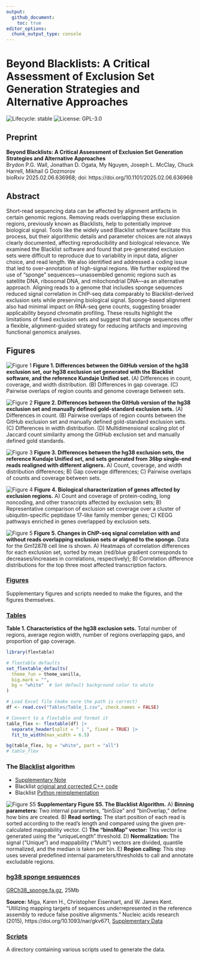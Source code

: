 ```yaml
---
output: 
  github_document:
    toc: true
editor_options: 
  chunk_output_type: console
---
```


<!-- README.md is generated from README.Rmd. Please edit this file --> 
<!-- rmarkdown::render("README.Rmd", output_format = "github_document") -->
<!-- Manually move the first header above the TOC -->

# Beyond Blacklists: A Critical Assessment of Exclusion Set Generation Strategies and Alternative Approaches
![Lifecycle: stable](https://img.shields.io/badge/lifecycle-stable-brightgreen.svg)
![License: GPL-3.0](https://img.shields.io/badge/license-GPL%203-blue.svg)


## Preprint

**Beyond Blacklists: A Critical Assessment of Exclusion Set Generation Strategies and Alternative Approaches**  
Brydon P.G. Wall, Jonathan D. Ogata, My Nguyen, Joseph L. McClay, Chuck Harrell, Mikhail G Dozmorov  
bioRxiv 2025.02.06.636968; doi: https://doi.org/10.1101/2025.02.06.636968  

## Abstract

Short-read sequencing data can be affected by alignment artifacts in certain genomic regions. Removing reads overlapping these exclusion regions, previously known as Blacklists, help to potentially improve biological signal. Tools like the widely used Blacklist software facilitate this process, but their algorithmic details and parameter choices are not always clearly documented, affecting reproducibility and biological relevance. We examined the Blacklist software and found that pre-generated exclusion sets were difficult to reproduce due to variability in input data, aligner choice, and read length. We also identified and addressed a coding issue that led to over-annotation of high-signal regions. We further explored the use of "sponge" sequences—unassembled genomic regions such as satellite DNA, ribosomal DNA, and mitochondrial DNA—as an alternative approach. Aligning reads to a genome that includes sponge sequences reduced signal correlation in ChIP-seq data comparably to Blacklist-derived exclusion sets while preserving biological signal. Sponge-based alignment also had minimal impact on RNA-seq gene counts, suggesting broader applicability beyond chromatin profiling. These results highlight the limitations of fixed exclusion sets and suggest that sponge sequences offer a flexible, alignment-guided strategy for reducing artifacts and improving functional genomics analyses.

## Figures

![Figure 1](Figures/figures/Figure_1.svg)
**Figure 1. Differences between the GitHub version of the hg38 exclusion set, our hg38 exclusion set generated with the Blacklist software, and the reference Kundaje Unified set.** (A) Differences in count, coverage, and width distribution. (B) Differences in gap coverage. (C) Pairwise overlaps of region counts and genome coverage between sets.

![Figure 2](Figures/figures/Figure_2.svg)
**Figure 2. Differences between the GitHub version of the hg38 exclusion set and manually defined gold-standard exclusion sets.** (A) Differences in count. (B) Pairwise overlaps of region counts between the GitHub exclusion set and manually defined gold-standard exclusion sets. (C) Differences in width distribution. (D) Multidimensional scaling plot of Jaccard count similarity among the GitHub exclusion set and manually defined gold standards.

![Figure 3](Figures/figures/Figure_3.svg)
**Figure 3. Differences between the hg38 exclusion sets, the reference Kundaje Unified set, and sets generated from 36bp single-end reads realigned with different aligners.** A) Count, coverage, and width distribution differences; B) Gap coverage differences; C) Pairwise overlaps of counts and coverage between sets.

![Figure 4](Figures/figures/Figure_4.svg)
**Figure 4. Biological characterization of genes affected by exclusion regions.** A) Count and coverage of protein-coding, long noncoding, and other transcripts affected by exclusion sets; B) Representative comparison of exclusion set coverage over a cluster of ubiquitin-specific peptidase 17-like family member genes; C) KEGG pathways enriched in genes overlapped by exclusion sets.

![Figure 5](Figures/figures/Figure_5.svg)
**Figure 5. Changes in ChIP-seq signal correlation with and without reads overlapping exclusion sets or aligned to the sponge.** Data for the Gm12878 cell line is shown. A) Heatmaps of correlation differences for each exclusion set, sorted by mean (red/blue gradient corresponds to decreases/increases in correlations, respectively); B) Correlation difference distributions for the top three most affected transcription factors.

### [Figures](Figures)
Supplementary figures and scripts needed to make the figures, and the figures themselves.

### [Tables](Tables)
**Table 1. Characteristics of the hg38 exclusion sets.** Total number of regions, average region width, number of regions overlapping gaps, and proportion of gap coverage.
```r
library(flextable)

# flextable defaults
set_flextable_defaults(
  theme_fun = theme_vanilla,
  big.mark = "",
  bg = "white"  # Set default background color to white
)

# Load Excel file (make sure the path is correct)
df <- read.csv("Tables/Table_1.csv", check.names = FALSE)

# Convert to a flextable and format it
table_flex <- flextable(df) |>
  separate_header(split = " | ", fixed = TRUE) |>
  fit_to_width(max_width = 6.5)

bg(table_flex, bg = "white", part = "all")
# table_flex
```

### The [Blacklist](https://github.com/Boyle-Lab/Blacklist) algorithm

- [Supplementary Note](Figures/Supplementary_Note.pdf)
- Blacklist [original and corrected C++ code](Scripts/Blacklist/Blacklist_corrected)
- Blacklist [Python reimplementation](Scripts/Blacklist/Blacklist_python)

![Figure S5](Figures/figures/Supplementary_Figure_S5.svg)
**Supplementary Figure S5. The Blacklist Algorithm.**  A) **Binning parameters:** Two internal parameters, "binSize" and "binOverlap," define how bins are created. B) **Read sorting:** The start position of each read is sorted according to the read’s length and compared using the given pre-calculated mappability vector. C) **The “binsMap” vector:** This vector is generated using the "uniqueLength" threshold. D) **Normalization:** The signal ("Unique") and mappability ("Multi") vectors are divided, quantile normalized, and the median is taken per bin. E) **Region calling:** This step uses several predefined internal parameters/thresholds to call and annotate excludable regions.  

### [hg38 sponge sequences](Sponge)

[GRCh38_sponge.fa.gz](Sponge/GRCh38_sponge.fa.gz), 25Mb

**Source:** Miga, Karen H., Christopher Eisenhart, and W. James Kent. "Utilizing mapping targets of sequences underrepresented in the reference assembly to reduce false positive alignments." Nucleic acids research (2015), https://doi.org/10.1093/nar/gkv671, [Supplementary Data](https://academic.oup.com/nar/article/43/20/e133/1398360#81910257)

### [Scripts](Scripts)
A directory containing various scripts used to generate the data.
